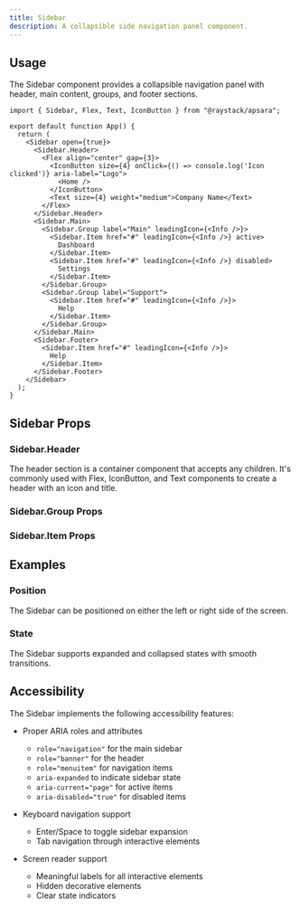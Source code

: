 ```yaml
---
title: Sidebar
description: A collapsible side navigation panel component.
---
```



<Demo data={preview} />

## Usage

The Sidebar component provides a collapsible navigation panel with header, main content, groups, and footer sections.

```tsx
import { Sidebar, Flex, Text, IconButton } from "@raystack/apsara";

export default function App() {
  return (
    <Sidebar open={true}>
      <Sidebar.Header>
        <Flex align="center" gap={3}>
          <IconButton size={4} onClick={() => console.log('Icon clicked')} aria-label="Logo">
            <Home />
          </IconButton>
          <Text size={4} weight="medium">Company Name</Text>
        </Flex>
      </Sidebar.Header>
      <Sidebar.Main>
        <Sidebar.Group label="Main" leadingIcon={<Info />}>
          <Sidebar.Item href="#" leadingIcon={<Info />} active>
            Dashboard
          </Sidebar.Item>
          <Sidebar.Item href="#" leadingIcon={<Info />} disabled>
            Settings
          </Sidebar.Item>
        </Sidebar.Group>
        <Sidebar.Group label="Support">
          <Sidebar.Item href="#" leadingIcon={<Info />}>
            Help
          </Sidebar.Item>
        </Sidebar.Group>
      </Sidebar.Main>
      <Sidebar.Footer>
        <Sidebar.Item href="#" leadingIcon={<Info />}>
          Help
        </Sidebar.Item>
      </Sidebar.Footer>
    </Sidebar>
  );
}
```

## Sidebar Props

<auto-type-table path="./props.ts" name="SidebarRootProps" />

### Sidebar.Header

The header section is a container component that accepts any children. It's commonly used with Flex, IconButton, and Text components to create a header with an icon and title.

### Sidebar.Group Props

<auto-type-table path="./props.ts" name="SidebarGroupProps" />

### Sidebar.Item Props

<auto-type-table path="./props.ts" name="SidebarItemProps" />

## Examples

### Position

The Sidebar can be positioned on either the left or right side of the screen.

<Demo data={positionDemo} />

### State

The Sidebar supports expanded and collapsed states with smooth transitions.

<Demo data={stateDemo} />

## Accessibility

The Sidebar implements the following accessibility features:

- Proper ARIA roles and attributes

  - `role="navigation"` for the main sidebar
  - `role="banner"` for the header
  - `role="menuitem"` for navigation items
  - `aria-expanded` to indicate sidebar state
  - `aria-current="page"` for active items
  - `aria-disabled="true"` for disabled items

- Keyboard navigation support

  - Enter/Space to toggle sidebar expansion
  - Tab navigation through interactive elements

- Screen reader support
  - Meaningful labels for all interactive elements
  - Hidden decorative elements
  - Clear state indicators
